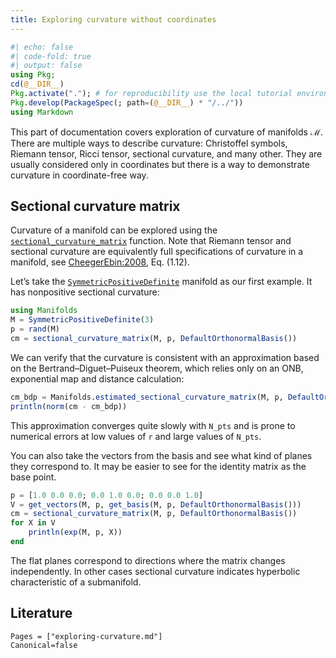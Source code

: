 ```yaml
---
title: Exploring curvature without coordinates
---
```


```julia
#| echo: false
#| code-fold: true
#| output: false
using Pkg;
cd(@__DIR__)
Pkg.activate("."); # for reproducibility use the local tutorial environment.
Pkg.develop(PackageSpec(; path=(@__DIR__) * "/../"))
using Markdown
```

This part of documentation covers exploration of curvature of manifolds $\mathcal{M}$.
There are multiple ways to describe curvature: Christoffel symbols, Riemann tensor, Ricci tensor, sectional curvature, and many other.
They are usually considered only in coordinates but there is a way to demonstrate curvature in coordinate-free way.

## Sectional curvature matrix

Curvature of a manifold can be explored using the [`sectional_curvature_matrix`](@ref) function.
Note that Riemann tensor and sectional curvature are equivalently full specifications of curvature in a manifold, see [CheegerEbin:2008](@cite), Eq. (1.12).

Let's take the [`SymmetricPositiveDefinite`](@ref) manifold as our first example.
It has nonpositive sectional curvature:

```julia
using Manifolds
M = SymmetricPositiveDefinite(3)
p = rand(M)
cm = sectional_curvature_matrix(M, p, DefaultOrthonormalBasis())
```

We can verify that the curvature is consistent with an approximation based on the Bertrand–Diguet–Puiseux theorem, which relies only on an ONB, exponential map and distance calculation:
```julia
cm_bdp = Manifolds.estimated_sectional_curvature_matrix(M, p, DefaultOrthonormalBasis(); r=1e-3, N_pts=100000)
println(norm(cm - cm_bdp))
```

This approximation converges quite slowly with `N_pts` and is prone to numerical errors at low values of `r` and large values of `N_pts`.

You can also take the vectors from the basis and see what kind of planes they correspond to.
It may be easier to see for the identity matrix as the base point.
```julia
p = [1.0 0.0 0.0; 0.0 1.0 0.0; 0.0 0.0 1.0]
V = get_vectors(M, p, get_basis(M, p, DefaultOrthonormalBasis()))
cm = sectional_curvature_matrix(M, p, DefaultOrthonormalBasis())
for X in V
    println(exp(M, p, X))
end
```

The flat planes correspond to directions where the matrix changes independently.
In other cases sectional curvature indicates hyperbolic characteristic of a submanifold.



## Literature

```@bibliography
Pages = ["exploring-curvature.md"]
Canonical=false
```